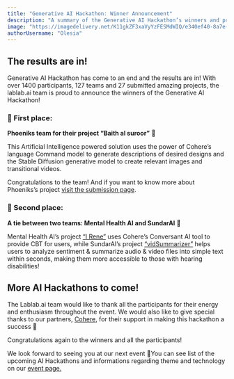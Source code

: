 ```yaml
---
title: "Generative AI Hackathon: Winner Announcement"
description: "A summary of the Generative AI Hackathon’s winners and presentation of their projects."
image: "https://imagedelivery.net/K11gkZF3xaVyYzFESMdWIQ/e340ef40-8a7e-46a5-de81-a2c7cbc2c500/full"
authorUsername: "Olesia"
---
```

## The results are in!

Generative AI Hackathon has come to an end and the results are in! With over 1400 participants, 127 teams and 27 submitted amazing projects, the lablab.ai team is proud to announce the winners of the Generative AI Hackathon!


### 🎉 First place:


**Phoeniks team for their project “Baith al suroor”** 🥇

This Artificial Intelligence powered solution uses the power of Cohere’s language Command model to generate descriptions of desired designs and the Stable Diffusion generative model to create relevant images and transitional videos. 

Congratulations to the team! And if you want to know more about Phoeniks’s project [visit the submission page](https://lablab.ai/event/undefined/phoeniks/Baith%20al%20suroor).

### 🎉 Second place:

**A tie between two teams: Mental Health AI and SundarAI** 🥈 

Mental Health AI’s project [“I Rene”](https://lablab.ai/event/generative-ai-hackathon/Mental%20Health%20AI/i-rene) uses Cohere’s Conversant AI tool to provide CBT for users, while SundarAI’s project [“vidSummarizer”](https://lablab.ai/event/generative-ai-hackathon/vidsummarizer/vidsummarizer) helps users to analyze sentiment & summarize audio & video files into simple text within seconds, making them more accessible to those with hearing disabilities! 

## More AI Hackathons to come!
The Lablab.ai team would like to thank all the participants for their energy and enthusiasm throughout the event. We would also like to give special thanks to our partners, [Cohere](https://cohere.ai/), for their support in making this hackathon a success 🙌

Congratulations again to the winners and all the participants! 

We look forward to seeing you at our next event 🚀You can see list of the upcoming AI Hackathons and informations regarding theme and technology on our [event page.](https://lablab.ai/event)
